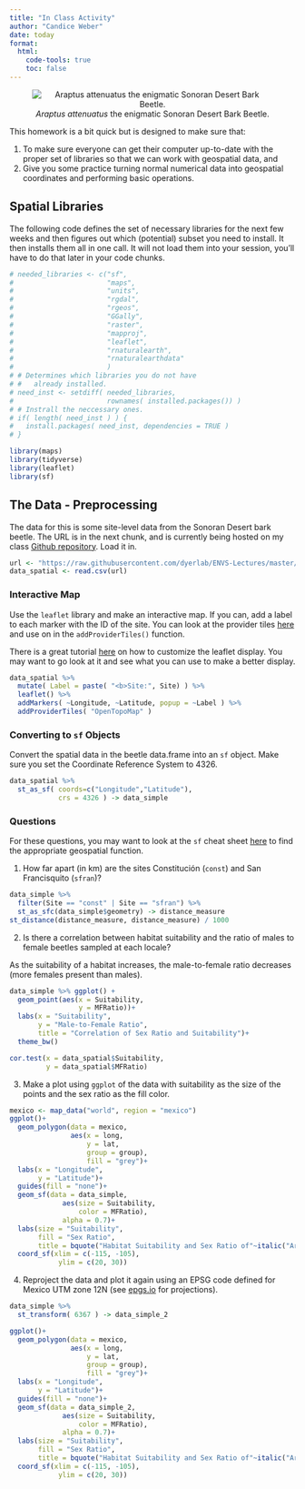 ```yaml
---
title: "In Class Activity"
author: "Candice Weber"
date: today
format: 
  html:
    code-tools: true
    toc: false
---
```


<center>
![*Araptus attenuatus* the enigmatic Sonoran Desert Bark Beetle.](https://live.staticflickr.com/65535/50441339417_74e04216fa_w_d.jpg)
</center>


This homework is a bit quick but is designed to make sure that:

1. To make sure everyone can get their computer up-to-date with the proper set of libraries so that we can work with geospatial data, and
2. Give you some practice turning normal numerical data into geospatial coordinates and performing basic operations.

## Spatial Libraries

The following code defines the set of necessary libraries for the next few weeks and then figures out which (potential) subset you need to install. It then installs them all in one call.  It will not load them into your session, you'll have to do that later in your code chunks.

```r
# needed_libraries <- c("sf",
#                       "maps",
#                       "units",
#                       "rgdal",
#                       "rgeos",
#                       "GGally",
#                       "raster",
#                       "mapproj",
#                       "leaflet",
#                       "rnaturalearth",
#                       "rnaturalearthdata"
#                       )
# # Determines which libraries you do not have
# #   already installed.
# need_inst <- setdiff( needed_libraries, 
#                       rownames( installed.packages()) )
# # Instrall the neccessary ones.
# if( length( need_inst ) ) {
#   install.packages( need_inst, dependencies = TRUE )
# }

library(maps)
library(tidyverse)
library(leaflet)
library(sf)
```



## The Data - Preprocessing

The data for this is some site-level data from the Sonoran Desert bark beetle.  The URL is in the next chunk, and is currently being hosted on my class [Github repository](https://github.com/dyerlab/ENVS-Lectures).  Load it in.

```r
url <- "https://raw.githubusercontent.com/dyerlab/ENVS-Lectures/master/data/Araptus_Disperal_Bias.csv"
data_spatial <- read.csv(url)
```


### Interactive Map

Use the `leaflet` library and make an interactive map.  If you can, add a label to each marker with the ID of the site.  You can look at the provider tiles [here](https://leaflet-extras.github.io/leaflet-providers/preview/) and use on in the `addProviderTiles()` function. 

There is a great tutorial [here](https://rstudio.github.io/leaflet/map_widget.html) on how to customize the leaflet display.  You may want to go look at it and see what you can use to make a better display.

```r
data_spatial %>%
  mutate( Label = paste( "<b>Site:", Site) ) %>%
  leaflet() %>%
  addMarkers( ~Longitude, ~Latitude, popup = ~Label ) %>%
  addProviderTiles( "OpenTopoMap" )
```

### Converting to `sf` Objects

Convert the spatial data in the beetle data.frame into an `sf` object.  Make sure you set the Coordinate Reference System to $4326$.


```r
data_spatial %>%
  st_as_sf( coords=c("Longitude","Latitude"),
            crs = 4326 ) -> data_simple
```


### Questions

For these questions, you may want to look at the `sf` cheat sheet [here](https://github.com/rstudio/cheatsheets/raw/main/sf.pdf) to find the appropriate geospatial function.

1. How far apart (in km) are the sites Constitución (`const`) and San Francisquito (`sfran`)?  

```r
data_simple %>% 
  filter(Site == "const" | Site == "sfran") %>% 
  st_as_sfc(data_simple$geometry) -> distance_measure
st_distance(distance_measure, distance_measure) / 1000
```

2. Is there a correlation between habitat suitability and the ratio of males to female beetles sampled at each locale? 

As the suitability of a habitat increases, the male-to-female ratio decreases (more females present than males).

```r
data_simple %>% ggplot() +
  geom_point(aes(x = Suitability,
                 y = MFRatio))+
  labs(x = "Suitability",
       y = "Male-to-Female Ratio",
       title = "Correlation of Sex Ratio and Suitability")+
  theme_bw()

cor.test(x = data_spatial$Suitability,
         y = data_spatial$MFRatio)
```


3. Make a plot using `ggplot` of the data with suitability as the size of the points and the sex ratio as the fill color.

```r
mexico <- map_data("world", region = "mexico")
ggplot()+
  geom_polygon(data = mexico,
               aes(x = long,
                   y = lat,
                   group = group),
                   fill = "grey")+
  labs(x = "Longitude",
       y = "Latitude")+
  guides(fill = "none")+
  geom_sf(data = data_simple,
             aes(size = Suitability,
                 color = MFRatio),
             alpha = 0.7)+
  labs(size = "Suitability",
       fill = "Sex Ratio",
       title = bquote("Habitat Suitability and Sex Ratio of"~italic("Araptus attenuatus")~" "))+
  coord_sf(xlim = c(-115, -105),
            ylim = c(20, 30)) 

```


4. Reproject the data and plot it again using an EPSG code defined for Mexico UTM zone 12N (see [epgs.io](https://epsg.io) for projections).

```r
data_simple %>%
  st_transform( 6367 ) -> data_simple_2

ggplot()+
  geom_polygon(data = mexico,
               aes(x = long,
                   y = lat,
                   group = group),
                   fill = "grey")+
  labs(x = "Longitude",
       y = "Latitude")+
  guides(fill = "none")+
  geom_sf(data = data_simple_2,
             aes(size = Suitability,
                 color = MFRatio),
             alpha = 0.7)+
  labs(size = "Suitability",
       fill = "Sex Ratio",
       title = bquote("Habitat Suitability and Sex Ratio of"~italic("Araptus attenuatus")~" "))+
  coord_sf(xlim = c(-115, -105),
            ylim = c(20, 30)) 
```








